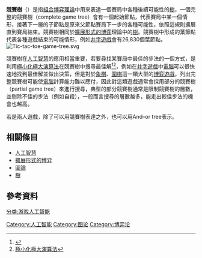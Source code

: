 {{NoteTA
|G1=IT
|G2=博弈论
|1=zh-tw:競賽樹; zh-cn:博弈树;
}}
'''競賽樹'''（{{lang|en|game tree}}）是指[[組合博弈理論|組合博弈理論]]中用來表達一個賽局中各種後續可能性的[[樹_(圖論)|樹]]，一個完整的競賽樹（complete game tree）會有一個起始節點，代表賽局中某一個情形，接著下一層的子節點是原來父節點賽局下一步的各種可能性，依照這規則擴展直到賽局結束。競賽樹相同於[[擴展形式的博弈|擴展形式的博弈]]理論中的[[樹_(圖論)|樹]]。競賽樹中形成的葉節點代表各種遊戲結束的可能情形，例如[[井字遊戲|井字遊戲]]會有26,830個葉節點。
[[File:Tic-tac-toe-game-tree.svg|thumb]]

競賽樹在[[人工智慧|人工智慧]]的應用相當重要，若要尋找某賽局中最佳的步法的一個方式，是利用[[極小化極大演算法|極小化極大演算法]]在競賽樹中搜尋最佳解<ref>{{Cite web |url=http://www.ocf.berkeley.edu/~yosenl/extras/alphabeta/alphabeta.html |title=http://www.ocf.berkeley.edu/~yosenl/extras/alphabeta/alphabeta.html |access-date=2011-07-07 |archive-date=2021-03-29 |archive-url=https://web.archive.org/web/20210329033148/https://www.ocf.berkeley.edu/~yosenl/extras/alphabeta/alphabeta.html |dead-url=no }}</ref><ref>[[極小化極大演算法|極小化極大演算法]]</ref>，例如在[[井字遊戲|井字遊戲]]中[[電腦|電腦]]可以很快速地找到最佳解並做出決策，但是對於[[象棋|象棋]]、[[圍棋|圍棋]]這一類大型的[[博弈遊戲|博弈遊戲]]，列出完整競賽樹可能使[[電腦|電腦]]計算能力難以應付，因此對這類遊戲通常會採用部分的競賽樹（partial game tree）來進行搜尋，典型的部分競賽樹通常是限制競賽樹的層數，並剔除不佳的步法（例如自殺），一般而言搜尋的層數越多，能走出較佳步法的機會也越高。

若是兩人遊戲，除了可以用競賽樹表達之外，也可以用And–or tree表示。

==相關條目==
{{div col|cols=2}}
*[[人工智慧|人工智慧]]
*[[擴展形式的博弈|擴展形式的博弈]]
*[[圖論|圖論]]
*[[樹_(圖論)|樹]]
{{div col end}}

==參考資料==
{{reflist}}

[[Category:人工智能|Category:人工智能]]
[[分类:游戏人工智能|分类:游戏人工智能]]
[[Category:图论|Category:图论]]
[[Category:博弈论|Category:博弈论]]